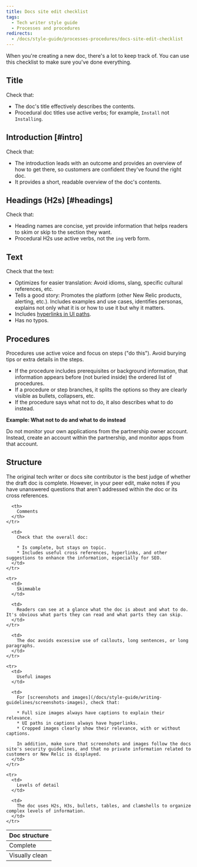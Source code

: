 ```yaml
---
title: Docs site edit checklist
tags:
  - Tech writer style guide
  - Processes and procedures
redirects:
  - /docs/style-guide/processes-procedures/docs-site-edit-checklist
---
```


When you're creating a new doc, there's a lot to keep track of. You can use this checklist to make sure you've done everything.

## Title

Check that:

* The doc's title effectively describes the contents.
* Procedural doc titles use active verbs; for example, `Install` not `Installing`.

## Introduction [#intro]

Check that:

* The introduction leads with an outcome and provides an overview of how to get there, so customers are confident they've found the right doc.
* It provides a short, readable overview of the doc's contents.

## Headings (H2s) [#headings]

Check that:

* Heading names are concise, yet provide information that helps readers to skim or skip to the section they want.
* Procedural H2s use active verbs, not the `ing` verb form.

## Text

Check that the text:

* Optimizes for easier translation: Avoid idioms, slang, specific cultural references, etc.
* Tells a good story: Promotes the platform (other New Relic products, alerting, etc.). Includes examples and use cases, identifies personas, explains not only what it is or how to use it but why it matters.
* Includes [hyperlinks in UI paths](/docs/style-guide/quick-reference/usage-dictionary#ui-path).
* Has no typos.

## Procedures

Procedures use active voice and focus on steps ("do this"). Avoid burying tips or extra details in the steps.

* If the procedure includes prerequisites or background information, that information appears before (not buried inside) the ordered list of procedures.
* If a procedure or step branches, it splits the options so they are clearly visible as bullets, collapsers, etc.
* If the procedure says what not to do, it also describes what to do instead.

**Example: What not to do and what to do instead**

Do not monitor your own applications from the partnership owner account. Instead, create an account within the partnership, and monitor apps from that account.

## Structure

The original tech writer or docs site contributor is the best judge of whether the draft doc is complete. However, in your peer edit, make notes if you have unanswered questions that aren't addressed within the doc or its cross references.

<table>
  <thead>
    <tr>
      <th style={{ width: "200px" }}>
        Doc structure
      </th>

      <th>
        Comments
      </th>
    </tr>
  </thead>

  <tbody>
    <tr>
      <td>
        Complete
      </td>

      <td>
        Check that the overall doc:

        * Is complete, but stays on topic.
        * Includes useful cross references, hyperlinks, and other suggestions to enhance the information, especially for SEO.
      </td>
    </tr>

    <tr>
      <td>
        Skimmable
      </td>

      <td>
        Readers can see at a glance what the doc is about and what to do. It's obvious what parts they can read and what parts they can skip.
      </td>
    </tr>
  </tbody>

  <tbody>
    <tr>
      <td>
        Visually clean
      </td>

      <td>
        The doc avoids excessive use of callouts, long sentences, or long paragraphs.
      </td>
    </tr>

    <tr>
      <td>
        Useful images
      </td>

      <td>
        For [screenshots and images](/docs/style-guide/writing-guidelines/screenshots-images), check that:

        * Full size images always have captions to explain their relevance.
        * UI paths in captions always have hyperlinks.
        * Cropped images clearly show their relevance, with or without captions.

        In addition, make sure that screenshots and images follow the docs site's security guidelines, and that no private information related to customers or New Relic is displayed.
      </td>
    </tr>

    <tr>
      <td>
        Levels of detail
      </td>

      <td>
        The doc uses H2s, H3s, bullets, tables, and clamshells to organize complex levels of information.
      </td>
    </tr>

  </tbody>
</table>
